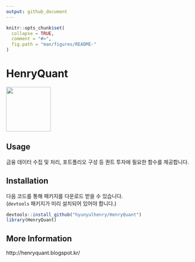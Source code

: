 ```yaml
---
output: github_document
---
```


<!-- README.md is generated from README.Rmd. Please edit that file -->

```r
knitr::opts_chunk$set(
  collapse = TRUE,
  comment = "#>",
  fig.path = "man/figures/README-"
)
```

# HenryQuant
<img src="data/package_symbol.png" width="120" />

## Usage

금융 데이터 수집 및 처리, 포트폴리오 구성 등 퀀트 투자에 필요한 함수를 제공합니다.

## Installation

다음 코드를 통해 패키지를 다운로드 받을 수 있습니다.
<br>
(`devtools` 패키지가 미리 설치되어 있어야 합니다.)

```r
devtools::install_github("hyunyulhenry/HenryQuant")
library(HenryQuant)
```

## More Information

http://henryquant.blogspot.kr/
